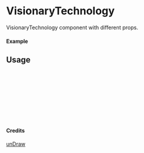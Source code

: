 
<Meta of={VisionaryTechnology} title="unDraw/VisionaryTechnology" />

# VisionaryTechnology

VisionaryTechnology component with different props.

#### Example

<Canvas of={VisionaryTechnology.Primary} />

## Usage

```ts
import { VisionaryTechnology } from "yadl-ui";

const Example = () => {
  return (
      <VisionaryTechnology />
  );
};

export default Example;
```

#### Credits
[unDraw](https://undraw.co/illustrations)
